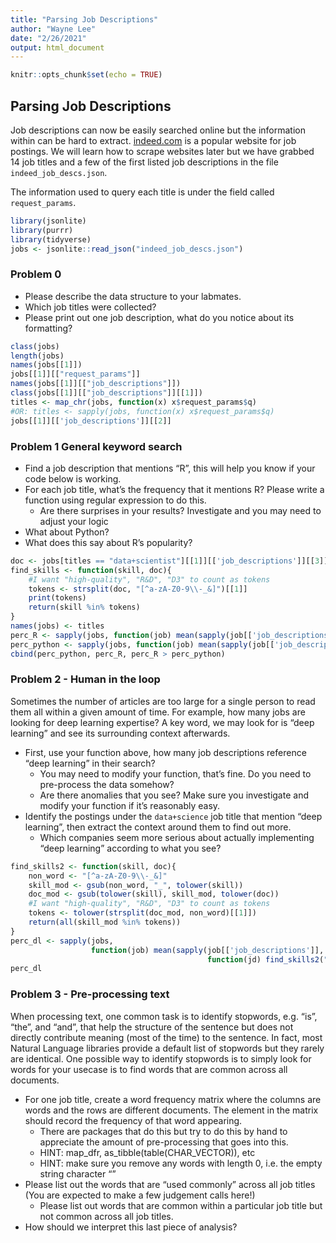 ```yaml
---
title: "Parsing Job Descriptions"
author: "Wayne Lee"
date: "2/26/2021"
output: html_document
---
```


```r
knitr::opts_chunk$set(echo = TRUE)
```

## Parsing Job Descriptions

Job descriptions can now be easily searched online but the information within can be hard to extract. [indeed.com](indeed.com) is a popular website for job postings. We will learn how to scrape websites later but we have grabbed 14 job titles and a few of the first listed job descriptions in the file `indeed_job_descs.json`.

The information used to query each title is under the field called `request_params`.

```r
library(jsonlite)
library(purrr)
library(tidyverse)
jobs <- jsonlite::read_json("indeed_job_descs.json")
```

### Problem 0

- Please describe the data structure to your labmates.
- Which job titles were collected?
- Please print out one job description, what do you notice about its formatting?

```r
class(jobs)
length(jobs)
names(jobs[[1]])
jobs[[1]][["request_params"]]
names(jobs[[1]][["job_descriptions"]])
class(jobs[[1]][["job_descriptions"]][[1]])
titles <- map_chr(jobs, function(x) x$request_params$q)
#OR: titles <- sapply(jobs, function(x) x$request_params$q)
jobs[[1]][['job_descriptions']][[2]]
```


### Problem 1 General keyword search

- Find a job description that mentions "R", this will help you know if your code below is working.
- For each job title, what's the frequency that it mentions R? Please write a function using regular expression to do this.
  - Are there surprises in your results? Investigate and you may need to adjust your logic
- What about Python?
- What does this say about R's popularity?

```r
doc <- jobs[titles == "data+scientist"][[1]][['job_descriptions']][[3]]
find_skills <- function(skill, doc){
    #I want "high-quality", "R&D", "D3" to count as tokens
    tokens <- strsplit(doc, "[^a-zA-Z0-9\\-_&]")[[1]]
    print(tokens)
    return(skill %in% tokens)
}
names(jobs) <- titles
perc_R <- sapply(jobs, function(job) mean(sapply(job[['job_descriptions']], function(jd) find_skills("R", jd))))
perc_python <- sapply(jobs, function(job) mean(sapply(job[['job_descriptions']], function(jd) find_skills("Python", jd))))
cbind(perc_python, perc_R, perc_R > perc_python)
```


### Problem 2 - Human in the loop

Sometimes the number of articles are too large for a single person to read them all within a given amount of time. For example, how many jobs are looking for deep learning expertise? A key word, we may look for is "deep learning" and see its surrounding context afterwards.

- First, use your function above, how many job descriptions reference "deep learning" in their search?
  - You may need to modify your function, that's fine. Do you need to pre-process the data somehow?
  - Are there anomalies that you see? Make sure you investigate and modify your function if it's reasonably easy.
- Identify the postings under the `data+science` job title that mention "deep learning", then extract the context around them to find out more. 
  - Which companies seem more serious about actually implementing "deep learning" according to what you see?
  
```r
find_skills2 <- function(skill, doc){
    non_word <- "[^a-zA-Z0-9\\-_&]"
    skill_mod <- gsub(non_word, "_", tolower(skill))
    doc_mod <- gsub(tolower(skill), skill_mod, tolower(doc))
    #I want "high-quality", "R&D", "D3" to count as tokens
    tokens <- tolower(strsplit(doc_mod, non_word)[[1]])
    return(all(skill_mod %in% tokens))
}
perc_dl <- sapply(jobs,
                  function(job) mean(sapply(job[['job_descriptions']],
                                            function(jd) find_skills2("deep learning", jd))))
perc_dl

```


### Problem 3 - Pre-processing text

When processing text, one common task is to identify stopwords, e.g. "is", "the", and "and", that help the structure of the sentence but does not directly contribute meaning (most of the time) to the sentence. In fact, most Natural Language libraries provide a default list of stopwords but they rarely are identical. One possible way to identify stopwords is to simply look for words for your usecase is to find words that are common across all documents.

- For one job title, create a word frequency matrix where the columns are words and the rows are different documents. The element in the matrix should record the frequency of that word appearing.
  - There are packages that do this but try to do this by hand to appreciate the amount of pre-processing that goes into this.
  - HINT: map_dfr, as_tibble(table(CHAR_VECTOR)), etc
  - HINT: make sure you remove any words with length 0, i.e. the empty string character ""
- Please list out the words that are "used commonly" across all job titles (You are expected to make a few judgement calls here!)
  - Please list out words that are common within a particular job title but not common across all job titles.
- How should we interpret this last piece of analysis?